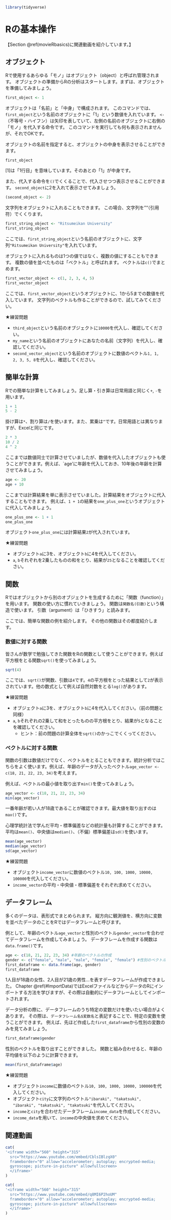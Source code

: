 ```r
library(tidyverse)
```

# Rの基本操作 {#Rbasics}

【Section \@ref(movieRbasics)に関連動画を紹介しています。】

## オブジェクト

Rで使用するあらゆる「モノ」はオブジェクト（object）と呼ばれ管理されます。
オブジェクトの準備からRの分析はスタートします。まずは、オブジェクトを準備してみましょう。

```r
first_object <- 1 
```

オブジェクトは「名前」と「中身」で構成されます。
このコマンドでは、`first_object`という名前のオブジェクトに「1」という数値を入れています。
`<-`（不等号・ハイフン）は矢印を表していて、左側の名前のオブジェクトに右側の「モノ」を代入する命令です。
このコマンドを実行しても何も表示されませんが、それでOKです。

オブジェクトの名前を指定すると、オブジェクトの中身を表示させることができます。

```r
first_object
```

[1]は「1行目」を意味しています。そのあとの「1」が中身です。

また、代入する命令を`()`でくくることで、代入させつつ表示させることができます。
`second_object`に2を入れて表示させてみましょう。

```r
(second_object <- 2)
```

文字列をオブジェクトに入れることもできます。
この場合、文字列を""（引用符）でくくります。

```r
first_string_object <- "Ritsumeikan University"
first_string_object
```

ここでは、`first_string_object`という名前のオブジェクトに、文字列`"Ritsumeikan University"`を入れています。

オブジェクトに入れるものは1つの値ではなく、複数の値にすることもできます。
複数の値を並べたものは「ベクトル」と呼ばれます。
ベクトルは`c()`でまとめます。

```r
first_vector_object <- c(1, 2, 3, 4, 5)
first_vector_object
```

ここでは、`first_vector_object`というオブジェクトに、1から5までの数値を代入しています。
文字列のベクトルも作ることができるので、試してみてください。

★練習問題

- `third_object`という名前のオブジェクトに`10000`を代入し、確認してください。
- `my_name`という名前のオブジェクトにあなたの名前（文字列）を代入し、確認してください。
- `second_vector_object`という名前のオブジェクトに数値のベクトル`1, 1, 2, 3, 5, 8`を代入し、確認してください。

## 簡単な計算

Rでの簡単な計算をしてみましょう。足し算・引き算は日常用語と同じく`+`, `-`を用います。

```r
1 + 1
5 - 2
```

掛け算は`*`、割り算は`/`を使います。また、累乗は`^`です。日常用語とは異なりますが、Excelと同じです。

```r
2 * 3
10 / 2
4 ^ 2
```

ここまでは数値同士で計算させていましたが、数値を代入したオブジェクトも使うことができます。例えば、`age'に年齢を代入しておき、10年後の年齢を計算させてみましょう。

```r
age <- 20
age + 10
```

ここまでは計算結果を単に表示させていました。計算結果をオブジェクトに代入することもできます。
例えば、`1 + 1`の結果を`one_plus_one`というオブジェクトに代入してみましょう。

```r
one_plus_one <- 1 + 1
one_plus_one
```

オブジェクト`one_plus_one`には計算結果`2`が代入されています。

★練習問題

- オブジェクト`a`に3を、オブジェクト`b`に4を代入してください。
- `a`, `b`それぞれを2乗したものの和をとり、結果が`25`となることを確認してください。

## 関数

Rではオブジェクトから別のオブジェクトを生成するために「関数（function）」を用います。
関数の使い方に慣れていきましょう。
関数は`関数名(引数)`という構造で使います。
引数（argument）は「ひきすう」と読みます。

ここでは、簡単な関数の例を紹介します。
その他の関数はその都度紹介します。

### 数値に対する関数

皆さんが数学で勉強してきた関数をRの関数として使うことができます。例えば平方根をとる関数`sqrt()`を使ってみましょう。

```r
sqrt(4)
```

ここでは、`sqrt()`が関数、引数は`4`です。`4`の平方根をとった結果として`2`が表示されています。他の数式として例えば自然対数をとる`log()`があります。

★練習問題

- オブジェクト`a`に3を、オブジェクト`b`に4を代入してください。（前の問題と同様）
- `a`, `b`それぞれの2乗して和をとったものの平方根をとり、結果が`5`となることを確認してください。
    - ヒント：前の問題の計算全体を`sqrt()`のかっこでくくってください。

### ベクトルに対する関数

関数の引数は数値だけでなく、ベクトルをとることもできます。統計分析ではこちらをよく使います。例えば、年齢のデータが入ったベクトル`age_vector <- c(18, 21, 22, 23, 34)`を考えます。

例えば、ベクトルの最小値を取り出す`min()`を使ってみましょう。

```r
age_vector <- c(18, 21, 22, 23, 34)
min(age_vector)
```

一番年齢が若い人が18歳であることが確認できます。最大値を取り出すのは`max()`です。

心理学統計法で学んだ平均・標準偏差などの統計量も計算することができます。平均は`mean()`、中央値は`median()`、（不偏）標準偏差は`sd()`を使います。

```r
mean(age_vector)
median(age_vector)
sd(age_vector)
```

★練習問題

- オブジェクト`income_vector`に数値のベクトル`10, 100, 1000, 10000, 100000`を代入してください。
- `income_vector`の平均・中央値・標準偏差をそれぞれ求めてください。

## データフレーム

多くのデータは、表形式でまとめられます。
縦方向に観測値を、横方向に変数を並べたデータのことをRではデータフレームと呼びます。

例として、年齢のベクトル`age_vector`と性別のベクトル`gender_vector`を合わせてデータフレームを作成してみましょう。
データフレームを作成する関数は`data.frame()`です。

```r
age <- c(18, 21, 22, 23, 34) #年齢のベクトルの作成
gender <- c("female", "male", "male", "female", "female") #性別のベクトルの作成
first_dataframe <- data.frame(age, gender)
first_dataframe
```
1人目が18歳の女性、2人目が21歳の男性…を表すデータフレームが作成できました。
Chapter \@ref(#ImportData)ではExcelファイルなどからデータのRにインポートする方法を学びますが、その際は自動的にデータフレームとしてインポートされます。

データ分析の際に、データフレームのうち特定の変数だけを使いたい場合がよくあります。
その際は、`データフレーム名$変数名`と表記することで、特定の変数を使うことができます。
例えば、先ほど作成した`first_dataframe`から性別の変数のみを見てみましょう。

```r
first_dataframe$gender
```

性別のベクトルを取り出すことができました。
関数と組み合わせると、年齢の平均値を以下のように計算できます。

```r
mean(first_dataframe$age)
```

★練習問題

- オブジェクト`income`に数値のベクトル`10, 100, 1000, 10000, 100000`を代入してください。
- オブジェクト`city`に文字列のベクトル`"ibaraki", "takatsuki", "ibaraki", "takatsuki", "takatsuki"`を代入してください。
- `income`と`city`を合わせたデータフレーム`income_data`を作成してください。
- `income_data`を用いて、`income`の中央値を求めてください。

## 関連動画 {#movieRbasics}

```r
cat(
'<iframe width="560" height="315" 
  src="https://www.youtube.com/embed/CblsIBlzqX0"
  frameborder="0" allow="accelerometer; autoplay; encrypted-media;
  gyroscope; picture-in-picture" allowfullscreen>
  </iframe>'
)
```

```r
cat(
'<iframe width="560" height="315" 
  src="https://www.youtube.com/embed/q8MI6P2hoUM"
  frameborder="0" allow="accelerometer; autoplay; encrypted-media;
  gyroscope; picture-in-picture" allowfullscreen>
  </iframe>'
)
```
